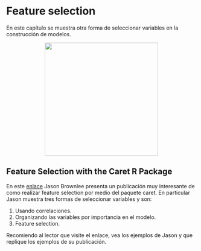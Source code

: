 # Feature selection {#feature_selec}
En este capítulo se muestra otra forma de seleccionar variables en la construcción de modelos.

<p align="center">
  <img src="images/feature_selection.jpg" width="300">
</p>

## Feature Selection with the Caret R Package {-}
En este [enlace](https://machinelearningmastery.com/feature-selection-with-the-caret-r-package/) Jason Brownlee presenta un publicación muy interesante de como realizar feature selection por medio del paquete caret. En particular Jason muestra tres formas de seleccionar variables y son:

1. Usando correlaciones.
2. Organizando las variables por importancia en el modelo.
3. Feature selection.

Recomiendo al lector que visite el enlace, vea los ejemplos de Jason y que replique los ejemplos de su publicación.


